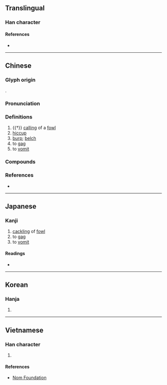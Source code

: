 {{character info/new}}
==Translingual==

===Han character===
{{Han char|rn=30|rad=口|as=10|sn=13|four=61027|canj=RMRB|ids=⿰口鬲}}

====References====
* {{Han ref|kx=0203.150|dkj=04097|dj=0425.330|hdz=10666.040|uh=55DD|ud=21981|bh=DCD0|bd=56528}}

----

==Chinese==
{{zh-forms}}

===Glyph origin===
{{Han etym}}
{{Han compound|口|鬲|ls=psc|c1=s|c2=p|t1=mouth}}.

===Pronunciation===
{{zh-pron
|m=gé,er=y
|c=gaak3
|mc=y
|oc=y
|cat=n,v
}}

===Definitions===
{{zh-hanzi}}

# {{†}} [[calling]] of a [[fowl]]
# [[hiccup]]
# [[burp]]; [[belch]]
# to [[gag]] {{rfv-sense|zh}}
# to [[vomit]] {{rfv-sense|zh}}

===Compounds===
{{zh-der|嗝兒|嗝症|打冷嗝|打嗝|打飽嗝|飽嗝兒}}

===References===
* {{R:yue:Hanzi}}

----

==Japanese==

===Kanji===
{{ja-kanji|grade=|rs=口10}}

# [[cackling]] of [[fowl]]
# to [[gag]]
# to [[vomit]]

====Readings====
* {{ja-readings|on=かく, きゃく}}

----

==Korean==

===Hanja===
{{ko-hanja|hangeul=격}}

# {{defn|lang=ko|sort=口10}}

----

==Vietnamese==

===Han character===
{{vi-hantu|[[cách]]|rs=口10}}

# {{defn|lang=vi|sort=口10}}

====References====
* [http://nomfoundation.org/common/nom_details.php?codepoint=55dd Nom Foundation]